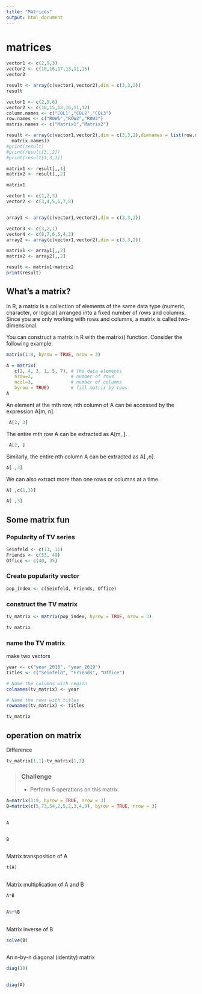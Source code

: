 ```yaml
---
title: "Matrices"
output: html_document
---
```

# matrices
```r
vector1 <- c(2,9,3)
vector2 <- c(10,16,17,13,11,15)
vector2
```

```r
result <- array(c(vector1,vector2),dim = c(3,3,2))
result
```

```r
vector1 <- c(2,9,6)
vector2 <- c(10,15,13,16,11,12)
column.names <- c("COL1","COL2","COL3")
row.names <- c("ROW1","ROW2","ROW3")
matrix.names <- c("Matrix1","Matrix2")
```

```r
result <- array(c(vector1,vector2),dim = c(3,3,2),dimnames = list(row.names,column.names,
  matrix.names))
#print(result)
#print(result[3,,2])
#print(result[1,3,1])

matrix1 <- result[,,1]
matrix2 <- result[,,2]

matrix1
```
```r
vector1 <- c(1,2,3)
vector2 <- c(3,4,5,6,7,8)


array1 <- array(c(vector1,vector2),dim = c(3,3,2))

vector3 <- c(3,2,1)
vector4 <- c(8,7,6,5,4,3)
array2 <- array(c(vector1,vector2),dim = c(3,3,2))

matrix1 <- array1[,,2]
matrix2 <- array2[,,2]

result <- matrix1+matrix2
print(result)

```

## What's a matrix?
In R, a matrix is a collection of elements of the same data type (numeric, character, or logical) arranged into a fixed number of rows and columns. Since you are only working with rows and columns, a matrix is called two-dimensional.

You can construct a matrix in R with the matrix() function. Consider the following example:

```r
matrix(1:9, byrow = TRUE, nrow = 3)
```



```r
A = matrix( 
   c(2, 4, 3, 1, 5, 7), # the data elements 
   nrow=2,              # number of rows 
   ncol=3,              # number of columns 
   byrow = TRUE)        # fill matrix by rows 
A
```



An element at the mth row, nth column of A can be accessed by the expression A[m, n].

```r
 A[2, 3]
```

The entire mth row A can be extracted as A[m, ].

```r
 A[2, ] 
```

Similarly, the entire nth column A can be extracted as A[ ,n].

```r
A[ ,3] 
```

We can also extract more than one rows or columns at a time.

```r
A[ ,c(1,3)] 
```


```r
A[ ,3] 
```



## Some matrix fun 

### Popularity of TV series


```r
Seinfeld <- c(13, 11)
Friends <- c(53, 49)
Office <- c(40, 35)
```

### Create popularity vector

```r
pop_index <- c(Seinfeld, Friends, Office)
```

### construct the TV matrix
```r
tv_matrix <- matrix(pop_index, byrow = TRUE, nrow = 3)

```

```r
tv_matrix 

```


### name the TV matrix

make two vectors
```r
year <- c("year_2018", "year_2019")
titles <- c("Seinfeld", "Friends", "Office")

```


```r
# Name the columns with region
colnames(tv_matrix) <- year

# Name the rows with titles
rownames(tv_matrix) <- titles
```

```r
tv_matrix
```

## operation on matrix

Difference
```r
tv_matrix[1,1]-tv_matrix[1,2]
```



> ### Challenge
>
>
> * Perform 5 operations on this matrix.




```r
A=matrix(1:9, byrow = TRUE, nrow = 3)
B=matrix(c(5,73,54,2,5,2,3,4,9), byrow = TRUE, nrow = 3)
  
```


```r
A
  
```



```r
B
  
```


Matrix transposition of A

```r
t(A)
  
```

Matrix multiplication of A and B

```r
A*B
  
```

```r
A%*%B
  
```

Matrix inverse of B

```r
solve(B)
  
```

An n-by-n diagonal (identity) matrix

```r
diag(10)
  
```


```r
diag(A)
  
```

